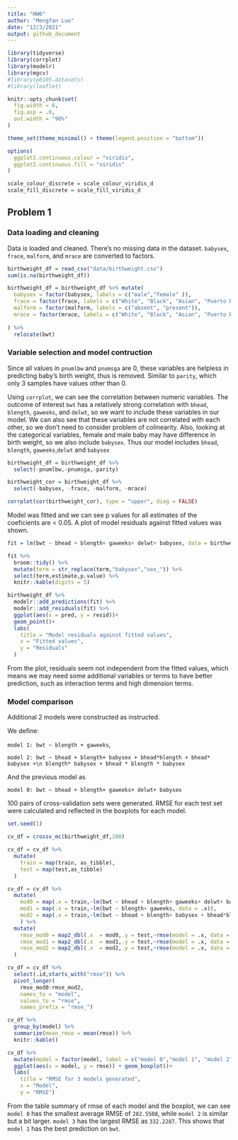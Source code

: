 ```yaml
---
title: "HW6"
author: "Mengfan Luo"
date: "12/3/2021"
output: github_document
---
```


```r
library(tidyverse)
library(corrplot)
library(modelr)
library(mgcv)
#library(p8105.datasets)
#library(leaflet)

knitr::opts_chunk$set(
  fig.width = 6,
  fig.asp = .6,
  out.width = "90%"
)

theme_set(theme_minimal() + theme(legend.position = "bottom"))

options(
  ggplot2.continuous.colour = "viridis",
  ggplot2.continuous.fill = "viridis"
)

scale_colour_discrete = scale_colour_viridis_d
scale_fill_discrete = scale_fill_viridis_d
```

## Problem 1

### Data loading and cleaning

Data is loaded and cleaned. There's no missing data in the dataset. `babysex`, `frace`, `malform`, and `mrace` are converted to factors.

```r
birthweight_df = read_csv("data/birthweight.csv")
sum(is.na(birthweight_df))

birthweight_df = birthweight_df %>% mutate(
  babysex = factor(babysex, labels = c("male","female" )),
  frace = factor(frace, labels = c("White", "Black", "Asian", "Puerto Rican", "Other")),
  malform = factor(malform, labels = c("absent", "present")),
  mrace = factor(mrace, labels = c("White", "Black", "Asian", "Puerto Rican"))
  
) %>% 
  relocate(bwt)

```

### Variable selection and model contruction

Since all values in `pnumlbw` and `pnumsga` are 0, these variables are helpless in predicting baby's birth weight, thus is removed. Similar to `parity`, which only 3 samples have values other than 0.

Using `corrplot`, we can see the correlation between numeric variables. The outcome of interest `bwt` has a relatively strong correlation with `bhead`, `blength`, `gaweeks`, and `delwt`, so we want to include these variables in our model. We can also see that these variables are not correlated with each other, so we don't need to consider problem of colinearity.  Also, looking at the categorical variables, female and male baby may have difference in birth weight, so we also include `babysex`. Thus our model includes `bhead`, `blength`, `gaweeks`,`delwt` and `babysex`

```r
birthweight_df = birthweight_df %>% 
  select(-pnumlbw,-pnumsga,-parity)

birthweight_cor = birthweight_df %>% 
  select(-babysex, -frace, -malform, -mrace) 

corrplot(cor(birthweight_cor), type = "upper", diag = FALSE)

```

Model was fitted and we can see p values for all estimates of the coeficients are < 0.05. A plot of model residuals against fitted values was shown.

```r
fit = lm(bwt ~ bhead + blength+ gaweeks+ delwt+ babysex, data = birthweight_df)

fit %>% 
  broom::tidy() %>% 
  mutate(term = str_replace(term,"babysex","sex_")) %>% 
  select(term,estimate,p.value) %>% 
  knitr::kable(digits = 5)

birthweight_df %>% 
  modelr::add_predictions(fit) %>% 
  modelr::add_residuals(fit) %>% 
  ggplot(aes(x = pred, y = resid))+
  geom_point()+
  labs(
    title = "Model residuals against fitted values",
    x = "Fitted values", 
    y = "Residuals"
  )

```

From the plot, residuals seem not independent from the fitted values, which means we may need some additional variables or terms to have better prediction, such as interaction terms and high dimension terms.

### Model comparison

Additional 2 models were constructed as instructed.

We define:

`model 1: bwt ~ blength + gaweeks`,

`model 2: bwt ~ bhead + blength+ babysex + bhead*blength + bhead* babysex +\n blength* babysex + bhead * blength * babysex`

And the previous model as 

`model 0: bwt ~ bhead + blength+ gaweeks+ delwt+ babysex`

100 pairs of cross-validation sets were generated. RMSE for each test set were calculated and reflected in the boxplots for each model.


```r
set.seed(1)

cv_df = crossv_mc(birthweight_df,100)

cv_df = cv_df %>% 
  mutate(
    train = map(train, as_tibble),
    test = map(test,as_tibble)
  )

cv_df = cv_df %>% 
  mutate(
    mod0 = map(.x = train,~lm(bwt ~ bhead + blength+ gaweeks+ delwt+ babysex, data = .x)),
    mod1 = map(.x = train,~lm(bwt ~ blength+ gaweeks, data = .x)),
    mod2 = map(.x = train,~lm(bwt ~ bhead + blength+ babysex + bhead*blength + bhead* babysex + blength* babysex + bhead * blength * babysex, data = .x))
    ) %>% 
  mutate(
    rmse_mod0 = map2_dbl(.x  = mod0,.y = test,~rmse(model = .x, data = .y)),
    rmse_mod1 = map2_dbl(.x  = mod1,.y = test,~rmse(model = .x, data = .y)),
    rmse_mod2 = map2_dbl(.x  = mod2,.y = test,~rmse(model = .x, data = .y))
  )

cv_df = cv_df %>% 
  select(.id,starts_with("rmse")) %>% 
  pivot_longer(
    rmse_mod0:rmse_mod2,
    names_to = "model", 
    values_to = "rmse",
    names_prefix = "rmse_") 

cv_df %>% 
  group_by(model) %>% 
  summarize(mean_rmse = mean(rmse)) %>% 
  knitr::kable()

cv_df %>% 
  mutate(model = factor(model, label = c("model 0","model 1", "model 2"))) %>% 
  ggplot(aes(x = model, y = rmse)) + geom_boxplot()+
  labs(
    title = "RMSE for 3 models generated",
    x = "Model",
    y = "RMSE")

```

From the table summary of rmse of each model and the boxplot, we can see `model 0` has the smallest average RMSE of `282.5508`, while `model 2` is similar but a bit larger. `model 3` has the largest RMSE as `332.2287`. This shows that `model 1` has the best prediction on `bwt`.











